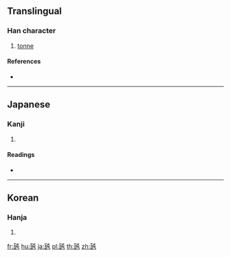 {{character info/new}}
==Translingual==

===Han character===
{{Han char|rn=98|rad=瓦|as=04|sn=9|four=|canj=MNPU|ids=⿺瓦屯}}

# [[tonne]]

====References====
* {{Han ref|kx=0748.201|dkj=21467|dj=1157.100|hdz=21422.171|uh=74F2|ud=29938}}

----

==Japanese==

===Kanji===
{{ja-kanji|grade=|rs=瓦04}}

# {{defn|lang=ja|sort=瓦04}}

====Readings====
* {{ja-readings|on=|kun=[[トン]] (ton)}}

----

==Korean==

===Hanja===
{{ko-hanja|hangeul=톤|eumhun=|rv=ton|mr=t'on|y=thon}}

# {{defn|lang=ko|sort=瓦04}}

[[fr:瓲]]
[[hu:瓲]]
[[ja:瓲]]
[[pl:瓲]]
[[th:瓲]]
[[zh:瓲]]